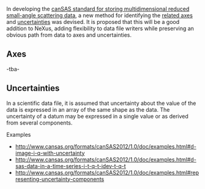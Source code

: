 In developing the [http://www.cansas.org/formats/canSAS2012/1.0/doc/ canSAS standard for storing multidimensional reduced small-angle scattering data], a new method for identifying the [http://www.cansas.org/formats/canSAS2012/1.0/doc/implementation.html#algorithm-to-identify-values-given-a-set-of-indices-on-the-i-data related axes] and [http://www.cansas.org/formats/canSAS2012/1.0/doc/framework.html#index-5 uncertainties] was devised.  It is proposed that this will be a good addition to NeXus, adding flexibility to data file writers while preserving an obvious path from data to axes and uncertainties.

== Axes ==

-tba-

== Uncertainties ==

In a scientific data file, it is assumed that uncertainty about the value of the data is expressed in an array of the same shape as the data.  The uncertainty of a datum may be expressed in a single value or as derived from several components.

Examples
* http://www.cansas.org/formats/canSAS2012/1.0/doc/examples.html#d-image-i-q-with-uncertainty
* http://www.cansas.org/formats/canSAS2012/1.0/doc/examples.html#d-sas-data-in-a-time-series-i-t-q-t-idev-t-q-t
* http://www.cansas.org/formats/canSAS2012/1.0/doc/examples.html#representing-uncertainty-components
